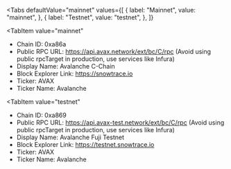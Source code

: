 
<Tabs
 defaultValue="mainnet"
  values={[
    { label: "Mainnet", value: "mainnet", },
    { label: "Testnet", value: "testnet", },
  ]}
>
<TabItem
  value="mainnet"
>

- Chain ID: 0xa86a
- Public RPC URL: https://api.avax.network/ext/bc/C/rpc (Avoid using public rpcTarget in production,
  use services like Infura)
- Display Name: Avalanche C-Chain
- Block Explorer Link: https://snowtrace.io
- Ticker: AVAX
- Ticker Name: Avalanche

</TabItem>

<TabItem
  value="testnet"
>

- Chain ID: 0xa869
- Public RPC URL: https://api.avax-test.network/ext/bc/C/rpc (Avoid using public rpcTarget in
  production, use services like Infura)
- Display Name: Avalanche Fuji Testnet
- Block Explorer Link: https://testnet.snowtrace.io
- Ticker: AVAX
- Ticker Name: Avalanche

</TabItem>
</Tabs>

